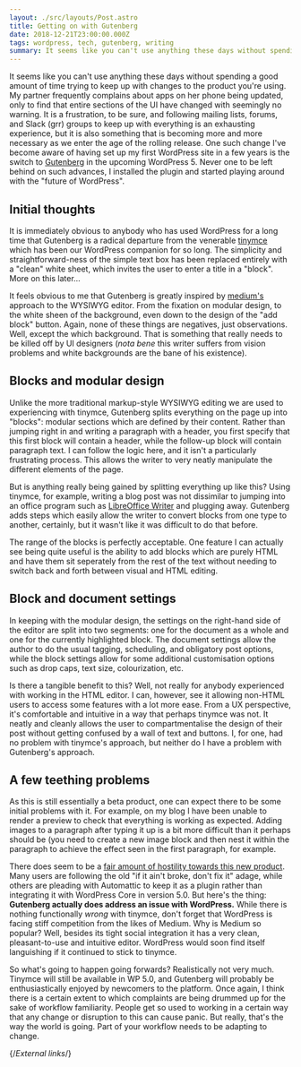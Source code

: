 ```yaml
---
layout: ./src/layouts/Post.astro
title: Getting on with Gutenberg
date: 2018-12-21T23:00:00.000Z
tags: wordpress, tech, gutenberg, writing
summary: It seems like you can't use anything these days without spending a good amount of time trying to keep up with changes to the product you're using. My partner frequently complains about apps on her phone being updated, only to find that entire sections of the UI have changed with seemingly no warning.
---
```


It seems like you can't use anything these days without spending a good amount of time trying to keep up with changes to the product you're using. My partner frequently complains about apps on her phone being updated, only to find that entire sections of the UI have changed with seemingly no warning. It is a frustration, to be sure, and following mailing lists, forums, and Slack (grr) groups to keep up with everything is an exhausting experience, but it is also something that is becoming more and more necessary as we enter the age of the rolling release. One such change I've become aware of having set up my first WordPress site in a few years is the switch to [Gutenberg][gutenberg] in the upcoming WordPress 5. Never one to be left behind on such advances, I installed the plugin and started playing around with the "future of WordPress".

## Initial thoughts

It is immediately obvious to anybody who has used WordPress for a long time that Gutenberg is a radical departure from the venerable [tinymce][tinymce] which has been our WordPress companion for so long. The simplicity and straightforward-ness of the simple text box has been replaced entirely with a "clean" white sheet, which invites the user to enter a title in a "block". More on this later…

It feels obvious to me that Gutenberg is greatly inspired by [medium's][medium] approach to the WYSIWYG editor. From the fixation on modular design, to the white sheen of the background, even down to the design of the "add block" button. Again, none of these things are negatives, just observations. Well, except the which background. That is something that really needs to be killed off by UI designers (_nota bene_ this writer suffers from vision problems and white backgrounds are the bane of his existence).

## Blocks and modular design

Unlike the more traditional markup-style WYSIWYG editing we are used to experiencing with tinymce, Gutenberg splits everything on the page up into "blocks": modular sections which are defined by their content. Rather than jumping right in and writing a paragraph with a header, you first specify that this first block will contain a header, while the follow-up block will contain paragraph text. I can follow the logic here, and it isn't a particularly frustrating process. This allows the writer to very neatly manipulate the different elements of the page.

But is anything really being gained by splitting everything up like this? Using tinymce, for example, writing a blog post was not dissimilar to jumping into an office program such as [LibreOffice Writer][libreoffice] and plugging away. Gutenberg adds steps which easily allow the writer to convert blocks from one type to another, certainly, but it wasn't like it was difficult to do that before.

The range of the blocks is perfectly acceptable. One feature I can actually see being quite useful is the ability to add blocks which are purely HTML and have them sit seperately from the rest of the text without needing to switch back and forth between visual and HTML editing.

## Block and document settings

In keeping with the modular design, the settings on the right-hand side of the editor are split into two segments: one for the document as a whole and one for the currently highlighted block. The document settings allow the author to do the usual tagging, scheduling, and obligatory post options, while the block settings allow for some additional customisation options such as drop caps, text size, colourization, etc.

Is there a tangible benefit to this? Well, not really for anybody experienced with working in the HTML editor. I can, however, see it allowing non-HTML users to access some features with a lot more ease. From a UX perspective, it's comfortable and intuitive in a way that perhaps tinymce was not. It neatly and cleanly allows the user to compartmentalise the design of their post without getting confused by a wall of text and buttons. I, for one, had no problem with tinymce's approach, but neither do I have a problem with Gutenberg's approach.

## A few teething problems

As this is still essentially a beta product, one can expect there to be some initial problems with it. For example, on my blog I have been unable to render a preview to check that everything is working as expected. Adding images to a paragraph after typing it up is a bit more difficult than it perhaps should be (you need to create a new image block and then nest it within the paragraph to achieve the effect seen in the first paragraph, for example.

There does seem to be a [fair amount of hostility towards this new product][gutenberg-reviews]. Many users are following the old "if it ain't broke, don't fix it" adage, while others are pleading with Automattic to keep it as a plugin rather than integrating it with WordPress Core in version 5.0. But here's the thing: **Gutenberg actually does address an issue with WordPress.** While there is nothing functionally _wrong_ with tinymce, don't forget that WordPress is facing stiff competition from the likes of Medium. Why is Medium so popular? Well, besides its tight social integration it has a very clean, pleasant-to-use and intuitive editor. WordPress would soon find itself languishing if it continued to stick to tinymce.

So what's going to happen going forwards? Realistically not very much. Tinymce will still be available in WP 5.0, and Gutenberg will probably be enthusiastically enjoyed by newcomers to the platform. Once again, I think there is a certain extent to which complaints are being drummed up for the sake of workflow familiarity. People get so used to working in a certain way that any change or disruption to this can cause panic. But really, that's the way the world is going. Part of your workflow needs to be adapting to change.

{/*External links*/}

[gutenberg]: https://wordpress.org/gutenberg/
[gutenberg-reviews]: https://wordpress.org/support/plugin/gutenberg/reviews/
[libreoffice]: https://libreoffice.org
[medium]: https://medium.com
[tinymce]: https://www.tinymce.com/
